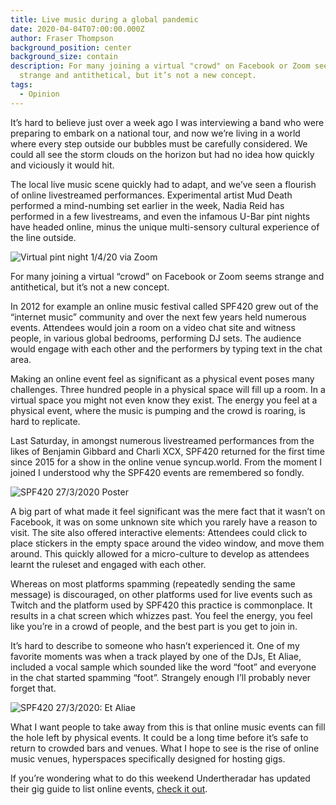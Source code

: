 ```yaml
---
title: Live music during a global pandemic
date: 2020-04-04T07:00:00.000Z
author: Fraser Thompson
background_position: center
background_size: contain
description: For many joining a virtual "crowd" on Facebook or Zoom seems
  strange and antithetical, but it’s not a new concept.
tags:
  - Opinion
---
```



It’s hard to believe just over a week ago I was interviewing a band who were preparing to embark on a national tour, and now we’re living in a world where every step outside our bubbles must be carefully considered. We could all see the storm clouds on the horizon but had no idea how quickly and viciously it would hit.

The local live music scene quickly had to adapt, and we’ve seen a flourish of online livestreamed performances. Experimental artist Mud Death performed a mind-numbing set earlier in the week, Nadia Reid has performed in a few livestreams, and even the infamous U-Bar pint nights have headed online, minus the unique multi-sensory cultural experience of the line outside.

<Image images={frontmatter.responsiveImages} src="band" alt="Virtual pint night 1/4/20 via Zoom"/>

For many joining a virtual “crowd” on Facebook or Zoom seems strange and antithetical, but it’s not a new concept.

In 2012 for example an online music festival called SPF420 grew out of the “internet music” community and over the next few years held numerous events. Attendees would join a room on a video chat site and witness people, in various global bedrooms, performing DJ sets. The audience would engage with each other and the performers by typing text in the chat area.

Making an online event feel as significant as a physical event poses many challenges. Three hundred people in a physical space will fill up a room. In a virtual space you might not even know they exist. The energy you feel at a physical event, where the music is pumping and the crowd is roaring, is hard to replicate.

Last Saturday, in amongst numerous livestreamed performances from the likes of Benjamin Gibbard and Charli XCX, SPF420 returned for the first time since 2015 for a show in the online venue syncup.world. From the moment I joined I understood why the SPF420 events are remembered so fondly.

<Image images={frontmatter.responsiveImages} src="oster" alt="SPF420 27/3/2020 Poster"/>

A big part of what made it feel significant was the mere fact that it wasn’t on Facebook, it was on some unknown site which you rarely have a reason to visit. The site also offered interactive elements: Attendees could click to place stickers in the empty space around the video window, and move them around. This quickly allowed for a micro-culture to develop as attendees learnt the ruleset and engaged with each other.

Whereas on most platforms spamming (repeatedly sending the same message) is discouraged, on other platforms used for live events such as Twitch and the platform used by SPF420 this practice is commonplace. It results in a chat screen which whizzes past. You feel the energy, you feel like you’re in a crowd of people, and the best part is you get to join in.

It’s hard to describe to someone who hasn’t experienced it. One of my favorite moments was when a track played by one of the DJs, Et Aliae, included a vocal sample which sounded like the word “foot” and everyone in the chat started spamming “foot”. Strangely enough I’ll probably never forget that.

<Image images={frontmatter.responsiveImages} src="pf420" alt="SPF420 27/3/2020: Et Aliae"/>

What I want people to take away from this is that online music events can fill the hole left by physical events. It could be a long time before it’s safe to return to crowded bars and venues. What I hope to see is the rise of online music venues, hyperspaces specifically designed for hosting gigs.

If you’re wondering what to do this weekend Undertheradar has updated their gig guide to list online events, [check it out](https://www.undertheradar.co.nz/utr/gigRegion/Online).
